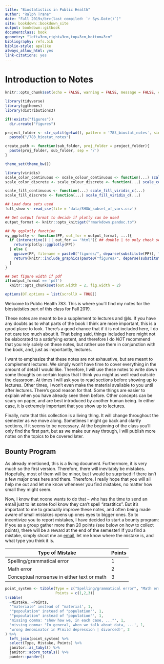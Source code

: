 ```yaml
--- 
title: "Biostatistics in Public Health"
author: "Ralph Trane"
date: "Fall 2019</br>(last compiled: `r Sys.Date()`)"
site: bookdown::bookdown_site
output: bookdown::gitbook
documentclass: book
geometry: "left=3cm,right=3cm,top=3cm,bottom=3cm"
bibliography: refs.bib
biblio-style: apalike
always_allow_html: yes
link-citations: yes
---
```


# Introduction to Notes

\newcommand{\Var}{\text{Var}}
\newcommand{\var}{\text{var}}
\newcommand{\SD}{\text{SD}}

```r
knitr::opts_chunk$set(echo = FALSE, warning = FALSE, message = FALSE, cache = T)

library(tidyverse)
library(ggthemes)
library(distributions3)

if(!exists("figures"))
  dir.create("figures")

project_folder <- str_split(getwd(), pattern = '783_biostat_notes', simplify = TRUE)[,1] %>% 
  paste0("/783_biostat_notes")

create_path <- function(sub_folder, proj_folder = project_folder){
  paste(proj_folder, sub_folder, sep = '/')
}

theme_set(theme_bw())

library(viridis)
scale_color_continuous <- scale_colour_continuous <- function(...) scale_color_viridis_c(...)
scale_color_discrete <- scale_colour_discrete <- function(...) scale_color_viridis_d(...)

scale_fill_continuous <- function(...) scale_fill_viridis_c(...)
scale_fill_discrete <- function(...) scale_fill_viridis_d(...)

## Load data sets used
full_show <- read_csv(file = 'data/SHOW_subset_of_vars.csv')

## Get output format to decide if plotly can be used
output_format <- knitr::opts_knit$get("rmarkdown.pandoc.to")

## My ggplotly function
my_ggplotly <- function(PP, out_for = output_format, ...){
  if (interactive() || out_for == 'html'){ ## double | to only check second condition if first is false
    return(plotly::ggplotly(PP))
  } else {
    ggsave(PP, filename = paste0("figures/", deparse(substitute(PP)), ".png"))
    return(knitr::include_graphics(paste0("figures/", deparse(substitute(PP)), ".png")))
  }
}

## Set figure width if pdf
if(output_format == 'pdf')
  knitr::opts_chunk$set(out.width = 2, fig.width = 2)

options(DT.options = list(scrollX = TRUE))
```

Welcome to Public Health 783. This is where you'll find my notes for the biostatistics part of this class for Fall 2019. 

These notes are meant to be a supplement to lectures and @ls. If you have any doubts as to what parts of the book I think are more important, this is a good place to look. There's a good chance that if it is not included here, I do not care too much about it. That being said, things included here might not be elaborated to a satisfying extent, and therefore I do *NOT* recommend that you rely solely on these notes, but rather use them in conjunction with the book, and, just as importantly, lectures. 

I want to emphasize that these notes are not exhaustive, but are meant to complement lectures. We simply won't have time to cover everything in the amount of detail I would like. Therefore, I will use these notes to write down some thoughts on certain topics that I think you might as well read outside the classroom. At times I will ask you to read sections before showing up to lectures. Other times, I won't even make the material available to you until after lectures. There's good reason for that. Some things are easier to explain when you have already seen them before. Other concepts can be scary on paper, and are best introduced by another human being. In either case, it is extremely important that you show up to lectures.

Finally, note that this collection is a living thing. It will change throughout the semester as we move along. Sometimes I might go back and clarify sections, if it seems to be necessary. At the beginning of the class you'll only find the first part, but as we make our way through, I will publish more notes on the topics to be covered later. 

## Bounty Program {-}

As already mentioned, this is a living document. Furthermore, it is very much so the first version. Therefore, there will inevitably be mistakes. Hopefully, most of them will be minor, but I would be surprised if there isn't a few major ones here and there. Therefore, I really hope that you will all help me out and let me know whenever you find mistakes, no matter how small they might seem.


Now, I know that noone wants to do that -- who has the time to send an email just to let some fool know they can't spell "stastitics". But it's important to me to gradually improve these notes, and often being made aware of small mistakes opens up ones eyes to bigger ones. So to incentivize you to report mistakes, I have decided to start a bounty program: if you as a group gather more than 20 points (see below on how to collect points), there will be a reward at the end of the semester! If you find a mistake, simply shoot me an [email](mailto:rtrane@wisc.edu), let me know where the mistake is, and what type you think it is. 

| Type of Mistake | Points | 
|-----------------|--------|
| Spelling/grammatical error | 1 |
| Math error | 2 |
| Conceptual nonsense in either text or math | 3 |

<!-- Current number of points obtained: -->

```r
point_system <- tibble(Type = c("Spelling/grammatical error", "Math error", "Conceptual nonsense in either text or math"),
                       Points = c(1,2,3))
tribble(
  ~Mistake, ~Points,
  '"materiale" instead of "material', 1,
  '"popoulation" instead of "population"', 1,
  '"popoulation" instead of "population"', 1,
  'missing comma: "show how we, in each case, ..."', 1,
  'missing comma: "In general, when we talk about data, ...', 1,
  'wrong denominator in P(mild depression | divorced)', 2
) %>%
  left_join(point_system) %>%
  select(Type, Mistake, Points) %>%
  janitor::as_tabyl() %>%
  janitor::adorn_totals() %>%
  pander::pander()
```

